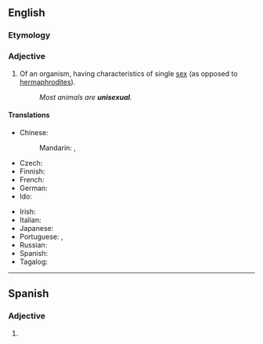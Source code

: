 ==English==
{{wikipedia}}

===Etymology===
{{prefix|en|uni|sexual}}

===Adjective===
{{en-adj|-}}

# Of an organism, having characteristics of single [[sex]] (as opposed to [[hermaphrodite]]s).
#: ''Most animals are '''unisexual'''.''

====Translations====
{{trans-top|having characteristics of a single sex}}
* Chinese:
*: Mandarin: {{t+|cmn|單性|alt=單性的|sc=Hani}}, {{t+|cmn|单性|tr=dānxìng de|alt=单性的|sc=Hani}}
* Czech: {{t|cs|nedokonalý|m}}
* Finnish: {{t|fi|yksineuvoinen}}
* French: {{t+|fr|unisexe}}
* German: {{t|de|eingeschlechtlich}}
* Ido: {{t|io|unsexua}}
{{trans-mid}}
* Irish: {{t|ga|aonghnéasach}}
* Italian: {{t|it|unisessuale}}
* Japanese: {{t|ja|単性|tr=たんせいの, tansei no|alt=単性の|sc=Jpan}}
* Portuguese: {{t+|pt|unissexuado}}, {{t+|pt|unissexual}}
* Russian: {{t+|ru|однопо́лый}}
* Spanish: {{t|es|unisexual}} {{qualifier|biol.}}
* Tagalog: {{t|tl|sansariin}}
{{trans-bottom}}
----
==Spanish==

===Adjective===
{{es-adj|pl=unisexuales}}

# {{l|en|unisexual}}